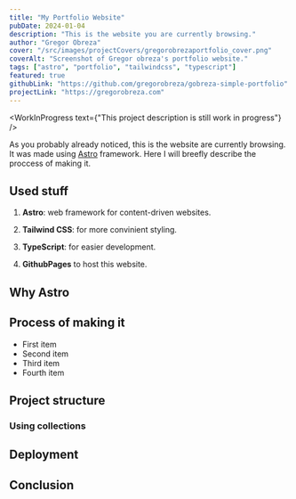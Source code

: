 ```yaml
---
title: "My Portfolio Website"
pubDate: 2024-01-04
description: "This is the website you are currently browsing."
author: "Gregor Obreza"
cover: "/src/images/projectCovers/gregorobrezaportfolio_cover.png"
coverAlt: "Screenshot of Gregor obreza's portfolio website."
tags: ["astro", "portfolio", "tailwindcss", "typescript"]
featured: true
githubLink: "https://github.com/gregorobreza/gobreza-simple-portfolio"
projectLink: "https://gregorobreza.com"
---
```


<WorkInProgress text={"This project description is still work in progress"} />

As you probably already noticed, this is the website are currently browsing. It was made using [Astro](https://astro.build/) framework. Here I will breefly describe the proccess of making it.

## Used stuff

1. **Astro**: web framework for content-driven websites.

2. **Tailwind CSS**: for more convinient styling.

3. **TypeScript**: for easier development.

4. **GithubPages** to host this website.

## Why Astro

## Process of making it

- First item
- Second item
- Third item
- Fourth item

## Project structure

### Using collections

## Deployment


## Conclusion
